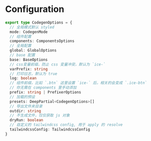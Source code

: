 # Configuration

```ts
export type CodegenOptions = {
  // 全局模式默认 styled
  mode: CodegenMode
  // 组件配置
  components: ComponentsOptions
  // 全局配置
  global: GlobalOptions
  // base 配置
  base: BaseOptions
  // css变量前缀，防止 css 变量冲突，默认为 `ice-`
  varPrefix: string
  // 打印日志，默认为 true
  log: boolean
  // 组件前缀，比如 `.btn` 这里设置 `ice-` 后，相关的会变成 `.ice-btn`
  // 你无需在 components 里手动添加
  prefix: string | PrefixerOptions
  // 加载的预设
  presets: DeepPartial<CodegenOptions>[]
  // 导出文件夹目录
  outdir: string
  // 不生成文件，仅仅获取 js 对象
  dryRun: boolean
  // 自定义的 tailwindcss config, 用于 apply 的 resolve
  tailwindcssConfig: TailwindcssConfig
}
```
